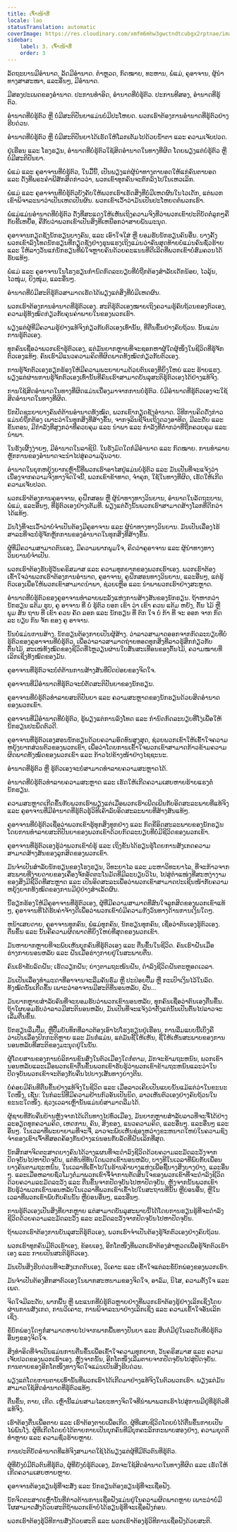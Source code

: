 ```yaml
---
title: ເຈົ້າໜ້າທີ່
locale: lao
statusTranslation: automatic
coverImage: https://res.cloudinary.com/xmfm6mhw3gwctndtcubgx2rptnae/image/upload/v1740337243/small_cover_educacion_fundamental_a051170f1c.webp
sidebar:
    label: 3. ເຈົ້າໜ້າທີ່
    order: 3
---
```

ລັດຖະບານມີອໍານາດ, ລັດມີອໍານາດ. ຕໍາຫຼວດ, ກົດໝາຍ, ທະຫານ, ພໍ່ແມ່, ຄູອາຈານ, ຜູ້ນໍາທາງສາສະໜາ, ແລະອື່ນໆ, ມີອໍານາດ.

ມີສອງປະເພດຂອງອໍານາດ. ປະການທໍາອິດ, ອໍານາດທີ່ບໍ່ຮູ້ຕົວ. ປະການທີສອງ, ອໍານາດທີ່ຮູ້ຕົວ.

ອໍານາດທີ່ບໍ່ຮູ້ຕົວ ຫຼື ບໍ່ມີສະຕິປັນຍາແມ່ນບໍ່ມີປະໂຫຍດ. ພວກເຮົາຕ້ອງການອໍານາດທີ່ຮູ້ຕົວຢ່າງຮີບດ່ວນ.

ອໍານາດທີ່ບໍ່ຮູ້ຕົວ ຫຼື ບໍ່ມີສະຕິປັນຍາໄດ້ເຮັດໃຫ້ໂລກເຕັມໄປດ້ວຍນໍ້າຕາ ແລະ ຄວາມເຈັບປວດ.

ຢູ່ເຮືອນ ແລະ ໂຮງຮຽນ, ອໍານາດທີ່ບໍ່ຮູ້ຕົວໃຊ້ສິດອໍານາດໃນທາງທີ່ຜິດ ໂດຍພຽງແຕ່ບໍ່ຮູ້ຕົວ ຫຼື ບໍ່ມີສະຕິປັນຍາ.

ພໍ່ແມ່ ແລະ ຄູອາຈານທີ່ບໍ່ຮູ້ຕົວ, ໃນມື້ນີ້, ເປັນພຽງແຕ່ຜູ້ນໍາທາງຕາບອດໃຫ້ແກ່ຄົນຕາບອດ ແລະ ດັ່ງທີ່ພຣະຄໍາພີສັກສິດກ່າວວ່າ, ພວກເຂົາທຸກຄົນຈະຕົກລົງໄປໃນເຫວເລິກ.

ພໍ່ແມ່ ແລະ ຄູອາຈານທີ່ບໍ່ຮູ້ຕົວບັງຄັບໃຫ້ພວກເຮົາເຮັດສິ່ງທີ່ບໍ່ມີເຫດຜົນໃນໄວເດັກ, ແຕ່ພວກເຂົາພິຈາລະນາວ່າເປັນເຫດເປັນຜົນ. ພວກເຂົາເວົ້າວ່າມັນເປັນປະໂຫຍດຕໍ່ພວກເຮົາ.

ພໍ່ແມ່ແມ່ນອໍານາດທີ່ບໍ່ຮູ້ຕົວ ດັ່ງທີ່ສະແດງໃຫ້ເຫັນເຖິງຄວາມຈິງທີ່ວ່າພວກເຂົາປະຕິບັດຕໍ່ລູກໆຄືກັບຂີ້ເຫຍື້ອ, ຄືກັບວ່າພວກເຂົາເປັນສິ່ງທີ່ເຫນືອກວ່າສາຍພັນມະນຸດ.

ຄູອາຈານກຽດຊັງນັກຮຽນບາງຄົນ, ແລະ ເອົາໃຈໃສ່ ຫຼື ຍອມຮັບນັກຮຽນຄົນອື່ນ. ບາງຄັ້ງພວກເຂົາລົງໂທດນັກຮຽນທີ່ກຽດຊັງຢ່າງຮຸນແຮງເຖິງແມ່ນວ່າຄົນສຸດທ້າຍບໍ່ແມ່ນຄົນຊົ່ວຮ້າຍ ແລະ ໃຫ້ລາງວັນແກ່ນັກຮຽນທີ່ພໍໃຈຫຼາຍຄົນດ້ວຍຄະແນນທີ່ດີເລີດທີ່ພວກເຂົາບໍ່ສົມຄວນໄດ້ຮັບແທ້ໆ.

ພໍ່ແມ່ ແລະ ຄູອາຈານໃນໂຮງຮຽນກໍານົດກົດລະບຽບທີ່ບໍ່ຖືກຕ້ອງສໍາລັບເດັກນ້ອຍ, ໄວລຸ້ນ, ໄວໜຸ່ມ, ຍິງໜຸ່ມ, ແລະອື່ນໆ.

ອໍານາດທີ່ບໍ່ມີສະຕິຮູ້ຕົວສາມາດເຮັດໄດ້ພຽງແຕ່ສິ່ງທີ່ບໍ່ມີເຫດຜົນ.

ພວກເຮົາຕ້ອງການອໍານາດທີ່ຮູ້ຕົວເອງ. ສະຕິຮູ້ຕົວເອງໝາຍເຖິງຄວາມຮູ້ຄົບຖ້ວນຂອງຕົວເອງ, ຄວາມຮູ້ທັງໝົດກ່ຽວກັບຄຸນຄ່າພາຍໃນຂອງພວກເຮົາ.

ພຽງແຕ່ຜູ້ທີ່ມີຄວາມຮູ້ຢ່າງແທ້ຈິງກ່ຽວກັບຕົວເອງເທົ່ານັ້ນ, ທີ່ຕື່ນຂຶ້ນຢ່າງຄົບຖ້ວນ. ນັ້ນແມ່ນການຮູ້ຕົວເອງ.

ທຸກຄົນເຊື່ອວ່າພວກເຂົາຮູ້ຕົວເອງ, ແຕ່ມັນຍາກຫຼາຍທີ່ຈະຊອກຫາຜູ້ໃດຜູ້ໜຶ່ງໃນຊີວິດທີ່ຮູ້ຈັກຕົວເອງແທ້ໆ. ຄົນເຮົາມີແນວຄວາມຄິດທີ່ຜິດພາດທັງໝົດກ່ຽວກັບຕົວເອງ.

ການຮູ້ຈັກຕົວເອງຮຽກຮ້ອງໃຫ້ມີຄວາມພະຍາຍາມດ້ວຍຕົນເອງທີ່ຍິ່ງໃຫຍ່ ແລະ ຮ້າຍແຮງ. ພຽງແຕ່ຜ່ານການຮູ້ຈັກຕົວເອງເທົ່ານັ້ນທີ່ຄົນເຮົາສາມາດບັນລຸສະຕິຮູ້ຕົວເອງໄດ້ຢ່າງແທ້ຈິງ.

ການໃຊ້ສິດອໍານາດໃນທາງທີ່ຜິດແມ່ນເນື່ອງມາຈາກການບໍ່ຮູ້ຕົວ. ບໍ່ມີອໍານາດທີ່ຮູ້ຕົວເອງຈະໃຊ້ສິດອໍານາດໃນທາງທີ່ຜິດ.

ນັກປັດຊະຍາບາງຄົນຕໍ່ຕ້ານອໍານາດທັງໝົດ, ພວກເຂົາກຽດຊັງອໍານາດ. ວິທີການຄິດດັ່ງກ່າວແມ່ນບໍ່ຖືກຕ້ອງ ເພາະວ່າໃນທຸກສິ່ງທີ່ສ້າງຂຶ້ນ, ຈາກຈຸລິນຊີຈົນເຖິງດວງອາທິດ, ມີລະດັບ ແລະ ຂັ້ນຕອນ, ມີກໍາລັງທີ່ສູງກວ່າທີ່ຄວບຄຸມ ແລະ ນໍາພາ ແລະ ກໍາລັງທີ່ຕ່ໍາກວ່າທີ່ຖືກຄວບຄຸມ ແລະ ນໍາພາ.

ໃນຮັງເຜິ້ງງ່າຍໆ, ມີອໍານາດໃນລາຊິນີ. ໃນຮັງມົດໃດກໍ່ມີອໍານາດ ແລະ ກົດໝາຍ. ການທໍາລາຍຫຼັກການຂອງອໍານາດຈະນໍາໄປສູ່ຄວາມວຸ້ນວາຍ.

ອໍານາດໃນຍຸກຫຍຸ້ງຍາກເຫຼົ່ານີ້ທີ່ພວກເຮົາອາໄສຢູ່ແມ່ນບໍ່ຮູ້ຕົວ ແລະ ມັນເປັນທີ່ຈະແຈ້ງວ່າເນື່ອງຈາກຄວາມຈິງທາງຈິດໃຈນີ້, ພວກເຂົາຂ້າທາດ, ຈໍາຄຸກ, ໃຊ້ໃນທາງທີ່ຜິດ, ເຮັດໃຫ້ເກີດຄວາມເຈັບປວດ.

ພວກເຮົາຕ້ອງການຄູອາຈານ, ຄູຝຶກສອນ ຫຼື ຜູ້ນໍາທາງທາງວິນຍານ, ອໍານາດໃນລັດຖະບານ, ພໍ່ແມ່, ແລະອື່ນໆ, ທີ່ຮູ້ຕົວເອງຢ່າງເຕັມທີ່. ພຽງແຕ່ດັ່ງນັ້ນພວກເຮົາສາມາດສ້າງໂລກທີ່ດີກວ່າໄດ້ແທ້ໆ.

ມັນໂງ່ທີ່ຈະເວົ້າວ່າບໍ່ຈໍາເປັນຕ້ອງມີຄູອາຈານ ແລະ ຜູ້ນໍາທາງທາງວິນຍານ. ມັນເປັນເລື່ອງໄຮ້ສາລະທີ່ຈະບໍ່ຮູ້ຈັກຫຼັກການຂອງອໍານາດໃນທຸກສິ່ງທີ່ສ້າງຂຶ້ນ.

ຜູ້ທີ່ມີຄວາມສາມາດຕົນເອງ, ມີຄວາມພາກພູມໃຈ, ຄິດວ່າຄູອາຈານ ແລະ ຜູ້ນໍາທາງທາງວິນຍານບໍ່ຈໍາເປັນ.

ພວກເຮົາຕ້ອງຮັບຮູ້ວັນຄຣິສມາສ ແລະ ຄວາມທຸກຍາກຂອງພວກເຮົາເອງ. ພວກເຮົາຕ້ອງເຂົ້າໃຈວ່າພວກເຮົາຕ້ອງການອໍານາດ, ຄູອາຈານ, ຄູຝຶກສອນທາງວິນຍານ, ແລະອື່ນໆ, ແຕ່ຮູ້ຕົວເອງເພື່ອໃຫ້ພວກເຂົາສາມາດນໍາພາ, ຊ່ວຍເຫຼືອ ແລະ ນໍາພາພວກເຮົາຢ່າງສະຫຼາດ.

ອໍານາດທີ່ບໍ່ຮູ້ຕົວຂອງຄູອາຈານທໍາລາຍພະລັງແຫ່ງການສ້າງສັນຂອງນັກຮຽນ. ຖ້າຫາກວ່າ ນັກຮຽນ ແຕ້ມ ຮູບ, ຄູ ອາຈານ ທີ່ ບໍ່ ຮູ້ຕົວ ບອກ ເຂົາ ວ່າ ເຂົາ ຄວນ ແຕ້ມ ຫຍັງ, ຕົ້ນ ໄມ້ ຫຼື ພູມ ສັນ ຖານ ທີ່ ເຂົາ ຄວນ ຄັດ ລອກ ແລະ ນັກຮຽນ ທີ່ ຕົກ ໃຈ ບໍ່ ກ້າ ທີ່ ຈະ ອອກ ຈາກ ກົດ ລະ ບຽບ ກົນ ຈັກ ຂອງ ຄູ ອາຈານ.

ນັ້ນບໍ່ແມ່ນການສ້າງ. ນັກຮຽນຕ້ອງກາຍເປັນຜູ້ສ້າງ. ວ່າລາວສາມາດອອກຈາກກົດລະບຽບທີ່ບໍ່ຮູ້ຕົວຂອງຄູອາຈານທີ່ບໍ່ຮູ້ຕົວ, ເພື່ອວ່າລາວສາມາດຖ່າຍທອດທຸກສິ່ງທີ່ລາວຮູ້ສຶກກ່ຽວກັບຕົ້ນໄມ້, ສະເໜ່ທັງໝົດຂອງຊີວິດທີ່ໄຫຼວຽນຜ່ານໃບສັ່ນສະເທືອນຂອງຕົ້ນໄມ້, ຄວາມໝາຍທີ່ເລິກເຊິ່ງທັງໝົດຂອງມັນ.

ຄູອາຈານທີ່ຮູ້ຕົວຈະບໍ່ຕໍ່ຕ້ານການສ້າງສັນທີ່ປົດປ່ອຍຂອງຈິດໃຈ.

ຄູອາຈານທີ່ມີອໍານາດທີ່ຮູ້ຕົວຈະບໍ່ຕັດສະຕິປັນຍາຂອງນັກຮຽນ.

ຄູອາຈານທີ່ບໍ່ຮູ້ຕົວທໍາລາຍສະຕິປັນຍາ ແລະ ຄວາມສະຫຼາດຂອງນັກຮຽນດ້ວຍສິດອໍານາດຂອງພວກເຂົາ.

ຄູອາຈານທີ່ມີອໍານາດທີ່ບໍ່ຮູ້ຕົວ, ຮູ້ພຽງແຕ່ການລົງໂທດ ແລະ ກໍານົດກົດລະບຽບທີ່ໂງ່ເພື່ອໃຫ້ນັກຮຽນປະພຶດຕົວດີ.

ຄູອາຈານທີ່ຮູ້ຕົວເອງສອນນັກຮຽນດ້ວຍຄວາມອົດທົນສູງສຸດ, ຊ່ວຍພວກເຂົາໃຫ້ເຂົ້າໃຈຄວາມຫຍຸ້ງຍາກສ່ວນຕົວຂອງພວກເຂົາ, ເພື່ອວ່າໂດຍການເຂົ້າໃຈພວກເຂົາສາມາດກ້າວຂ້າມຄວາມຜິດພາດທັງໝົດຂອງພວກເຂົາ ແລະ ກ້າວໄປຂ້າງໜ້າຢ່າງໄຊຊະນະ.

ອໍານາດທີ່ຮູ້ຕົວ ຫຼື ຮູ້ຕົວເອງຈະບໍ່ສາມາດທໍາລາຍຄວາມສະຫຼາດໄດ້.

ອໍານາດທີ່ບໍ່ຮູ້ຕົວທໍາລາຍຄວາມສະຫຼາດ ແລະ ເຮັດໃຫ້ເກີດຄວາມເສຍຫາຍຮ້າຍແຮງຕໍ່ນັກຮຽນ.

ຄວາມສະຫຼາດເກີດຂຶ້ນກັບພວກເຮົາພຽງແຕ່ເມື່ອພວກເຮົາເພີດເພີນກັບອິດສະລະພາບທີ່ແທ້ຈິງ ແລະ ຄູອາຈານທີ່ມີອໍານາດທີ່ຮູ້ຕົວຮູ້ວິທີເຄົາລົບອິດສະລະພາບທີ່ສ້າງສັນແທ້ໆ.

ຄູອາຈານທີ່ບໍ່ຮູ້ຕົວເຊື່ອວ່າພວກເຂົາຮູ້ທຸກສິ່ງທຸກຢ່າງ ແລະ ກົດຂີ່ອິດສະລະພາບຂອງນັກຮຽນໂດຍການທໍາລາຍສະຕິປັນຍາຂອງພວກເຂົາດ້ວຍກົດລະບຽບທີ່ບໍ່ມີຊີວິດຂອງພວກເຂົາ.

ຄູອາຈານທີ່ຮູ້ຕົວເອງຮູ້ວ່າພວກເຂົາບໍ່ຮູ້ ແລະ ເຖິງຂັ້ນໄດ້ຮຽນຮູ້ໂດຍການສັງເກດຄວາມສາມາດສ້າງສັນຂອງລູກສິດຂອງພວກເຂົາ.

ມັນຈໍາເປັນສໍາລັບນັກຮຽນຂອງໂຮງຮຽນ, ວິທະຍາໄລ ແລະ ມະຫາວິທະຍາໄລ, ທີ່ຈະກ້າວຈາກສະພາບທີ່ງ່າຍດາຍຂອງເຄື່ອງຈັກອັດຕະໂນມັດທີ່ມີລະບຽບວິໄນ, ໄປສູ່ຕໍາແໜ່ງທີ່ສະຫງ່າງາມຂອງສິ່ງມີຊີວິດທີ່ສະຫຼາດ ແລະ ເປັນອິດສະລະເພື່ອວ່າພວກເຂົາສາມາດປະເຊີນໜ້າກັບຄວາມຫຍຸ້ງຍາກທັງໝົດຂອງການມີຢູ່ຢ່າງສໍາເລັດຜົນ.

ນີ້ຮຽກຮ້ອງໃຫ້ມີຄູອາຈານທີ່ຮູ້ຕົວເອງ, ຜູ້ທີ່ມີຄວາມສາມາດທີ່ສົນໃຈລູກສິດຂອງພວກເຂົາແທ້ໆ, ຄູອາຈານທີ່ໄດ້ຮັບຄ່າຈ້າງດີເພື່ອວ່າພວກເຂົາບໍ່ມີຄວາມກັງວົນທາງດ້ານການເງິນໃດໆ.

ຫນ້າເສຍດາຍ, ຄູອາຈານທຸກຄົນ, ພໍ່ແມ່ທຸກຄົນ, ນັກຮຽນທຸກຄົນ, ເຊື່ອວ່າຕົນເອງຮູ້ຕົວເອງ. ຕື່ນ​ຂຶ້ນ ແລະ ນັ້ນ​ຄື​ຄວາມ​ຜິດ​ພາດ​ທີ່​ຍິ່ງ​ໃຫຍ່​ທີ່​ສຸດ​ຂອງ​ພວກ​ເຂົາ.

ມັນຫາຍາກຫຼາຍທີ່ຈະພົບເຫັນບຸກຄົນທີ່ຮູ້ຕົວເອງ ແລະ ຕື່ນຂຶ້ນໃນຊີວິດ. ຄົນເຮົາຝັນເມື່ອຮ່າງກາຍນອນຫລັບ ແລະ ຝັນເມື່ອຮ່າງກາຍຢູ່ໃນສະພາບຕື່ນ.

ຄົນເຮົາຂັບລົດຝັນ; ເຮັດວຽກຝັນ; ຍ່າງຕາມຖະໜົນຝັນ, ດໍາລົງຊີວິດຝັນຕະຫຼອດເວລາ.

ມັນເປັນເລື່ອງທໍາມະດາທີ່ອາຈານຈະລືມຄັນຮົ່ມ ຫຼື ປະປ່ອຍປື້ມ ຫຼື ກະເປົາເງິນໄວ້ໃນລົດ. ທັງໝົດນັ້ນເກີດຂຶ້ນ ເພາະວ່າອາຈານມີສະຕິທີ່ນອນຫລັບ, ຝັນ...

ມັນຍາກຫຼາຍສໍາລັບຄົນທີ່ຈະຍອມຮັບວ່າພວກເຂົານອນຫລັບ, ທຸກຄົນເຊື່ອວ່າຕົນເອງຕື່ນຂຶ້ນ. ຖ້າໃຜຍອມຮັບວ່າລາວມີສະຕິນອນຫລັບ, ມັນເປັນທີ່ຈະແຈ້ງວ່າຕັ້ງແຕ່ນັ້ນເປັນຕົ້ນໄປລາວຈະເລີ່ມຕື່ນຂຶ້ນ.

ນັກຮຽນລືມປື້ມ, ຫຼືປື້ມບັນທຶກທີ່ລາວຕ້ອງເອົາໄປໂຮງຮຽນຢູ່ເຮືອນ, ການລືມແບບນີ້ເບິ່ງຄືວ່າເປັນເລື່ອງປົກກະຕິຫຼາຍ ແລະ ມັນກໍ່ແມ່ນ, ແຕ່ມັນຊີ້ໃຫ້ເຫັນ, ຊີ້ໃຫ້ເຫັນສະພາບຂອງການນອນຫລັບທີ່ສະຕິຂອງມະນຸດຢູ່ໃນນັ້ນ.

ຜູ້ໂດຍສານຂອງການບໍລິການຂົນສົ່ງໃນຕົວເມືອງໃດກໍ່ຕາມ, ມັກຈະຂ້າມຖະຫນົນ, ພວກເຂົານອນຫລັບແລະເມື່ອພວກເຂົາຕື່ນຂຶ້ນພວກເຂົາຮັບຮູ້ວ່າພວກເຂົາຂ້າມຖະຫນົນແລະວ່າໃນປັດຈຸບັນພວກເຂົາຈະຕ້ອງກັບຄືນໄປບາງເສັ້ນທາງຍ່າງຕີນ.

ບໍ່ຄ່ອຍມີຄົນທີ່ຕື່ນຂຶ້ນຢ່າງແທ້ຈິງໃນຊີວິດ ແລະ ເມື່ອລາວເຄີຍເປັນແບບນັ້ນແມ້ແຕ່ວ່າໃນຂະນະໃດໜຶ່ງ, ເຊັ່ນ: ໃນກໍລະນີທີ່ມີຄວາມຢ້ານກົວອັນເປັນນິດ, ລາວເຫັນຕົວເອງຢ່າງຄົບຖ້ວນໃນຂະນະໃດໜຶ່ງ. ຊ່ວງເວລາເຫຼົ່ານັ້ນແມ່ນບໍ່ສາມາດລືມໄດ້.

ຜູ້ຊາຍທີ່ກັບຄືນບ້ານຫຼັງຈາກໄດ້ເດີນທາງໄປທົ່ວເມືອງ, ມັນຍາກຫຼາຍສໍາລັບລາວທີ່ຈະຈື່ໄດ້ຢ່າງລະອຽດທຸກຄວາມຄິດ, ເຫດການ, ຄົນ, ສິ່ງຂອງ, ແນວຄວາມຄິດ, ແລະອື່ນໆ. ແລະອື່ນໆ ແລະອື່ນໆ. ໃນ​ເວ​ລາ​ທີ່​ພະ​ຍາ​ຍາມ​ທີ່​ຈະ​ຈື່, ລາວ​ຈະ​ພົບ​ເຫັນ​ຊ່ອງ​ຫວ່າງ​ຂະ​ຫນາດ​ໃຫຍ່​ໃນ​ຄວາມ​ຊົງ​ຈໍາ​ຂອງ​ເຂົາ​ເຈົ້າ​ທີ່​ສອດ​ຄ້ອງ​ກັນ​ຢ່າງ​ແນ່​ນອນ​ກັບ​ລັດ​ທີ່​ຝັນ​ເລິກ​ທີ່​ສຸດ.

ນັກສຶກສາຈິດຕະສາດບາງຄົນໄດ້ວາງແຜນທີ່ຈະດໍາລົງຊີວິດດ້ວຍຄວາມລະມັດລະວັງຈາກປັດຈຸບັນໄປຫາປັດຈຸບັນ, ແຕ່ທັນທີທັນໃດພວກເຂົານອນຫລັບ, ບາງທີໃນເວລາທີ່ພົບກັບເພື່ອນບາງຄົນຕາມຖະຫນົນ, ໃນເວລາທີ່ເຂົ້າໄປໃນຮ້ານຄ້າບາງແຫ່ງເພື່ອຊື້ບາງສິ່ງບາງຢ່າງ, ແລະອື່ນໆ. ແລະເມື່ອຫລາຍຊົ່ວໂມງຕໍ່ມາພວກເຂົາຈື່ຈໍາການຕັດສິນໃຈຂອງພວກເຂົາທີ່ຈະດໍາລົງຊີວິດດ້ວຍຄວາມລະມັດລະວັງ ແລະ ຕື່ນຂຶ້ນຈາກປັດຈຸບັນໄປຫາປັດຈຸບັນ, ຫຼັງຈາກນັ້ນພວກເຂົາຮັບຮູ້ວ່າພວກເຂົານອນຫລັບໃນເວລາທີ່ພວກເຂົາເຂົ້າໄປໃນສະຖານທີ່ນັ້ນ ຫຼືບ່ອນອື່ນ, ຫຼືໃນເວລາທີ່ພວກເຂົາພົບກັບຄົນນັ້ນ ຫຼືບ່ອນອື່ນໆ, ແລະອື່ນໆ.

ການຮູ້ຕົວເອງເປັນສິ່ງທີ່ຍາກຫຼາຍ ແຕ່ສາມາດບັນລຸສະພາບນີ້ໄດ້ໂດຍການຮຽນຮູ້ທີ່ຈະດໍາລົງຊີວິດດ້ວຍຄວາມລະມັດລະວັງ ແລະ ລະມັດລະວັງຈາກປັດຈຸບັນໄປຫາປັດຈຸບັນ.

ຖ້າພວກເຮົາຕ້ອງການບັນລຸສະຕິຮູ້ຕົວເອງ, ພວກເຮົາຈໍາເປັນຕ້ອງຮູ້ຈັກຕົວເອງຢ່າງຄົບຖ້ວນ.

ພວກເຮົາທຸກຄົນມີຕົວເຮົາເອງ, ຂ້ອຍເອງ, ອີກໂຕໜຶ່ງທີ່ພວກເຮົາຕ້ອງສຳຫຼວດເພື່ອຮູ້ຈັກຕົວເຮົາເອງ ແລະ ກາຍເປັນສະຕິຮູ້ຕົວເອງ.

ມັນເປັນສິ່ງຮີບດ່ວນທີ່ຈະສັງເກດຕົນເອງ, ວິເຄາະ ແລະ ເຂົ້າໃຈແຕ່ລະຂໍ້ບົກພ່ອງຂອງພວກເຮົາ.

ມັນຈໍາເປັນຕ້ອງສຶກສາຕົວເອງໃນພາກສະຫນາມຂອງຈິດໃຈ, ອາລົມ, ນິໄສ, ຄວາມຕັ້ງໃຈ ແລະ ເພດ.

ຈິດໃຈມີລະດັບ, ພາກພື້ນ ຫຼື ພະແນກທີ່ບໍ່ຮູ້ຕົວຫຼາຍຢ່າງທີ່ພວກເຮົາຕ້ອງຮູ້ຢ່າງເລິກເຊິ່ງໂດຍຜ່ານການສັງເກດ, ການວິເຄາະ, ການພິຈາລະນາຢ່າງເລິກເຊິ່ງ ແລະ ຄວາມເຂົ້າໃຈອັນເລິກເຊິ່ງ.

ຂໍ້ບົກພ່ອງໃດໆກໍ່ສາມາດຫາຍໄປຈາກພາກພື້ນທາງປັນຍາ ແລະ ສືບຕໍ່ມີຢູ່ໃນລະດັບທີ່ບໍ່ຮູ້ຕົວອື່ນໆຂອງຈິດໃຈ.

ສິ່ງທໍາອິດທີ່ຈໍາເປັນແມ່ນການຕື່ນຂຶ້ນເພື່ອເຂົ້າໃຈຄວາມທຸກຍາກ, ວັນຄຣິສມາສ ແລະ ຄວາມເຈັບປວດຂອງພວກເຮົາເອງ. ຫຼັງຈາກນັ້ນ, ອີກໂຕໜຶ່ງເລີ່ມຕາຍຈາກປັດຈຸບັນໄປສູ່ປັດຈຸບັນ. ການຕາຍຂອງອີກໂຕໜຶ່ງທາງຈິດໃຈແມ່ນເປັນສິ່ງຮີບດ່ວນ.

ພຽງແຕ່ໂດຍການຕາຍເທົ່ານັ້ນທີ່ພວກເຮົາໄດ້ເກີດມາຢ່າງແທ້ຈິງໃນຕົວພວກເຮົາ. ພຽງແຕ່ມັນສາມາດໃຊ້ສິດອໍານາດທີ່ຮູ້ຕົວແທ້ໆ.

ຕື່ນຂຶ້ນ, ຕາຍ, ເກີດ. ເຫຼົ່ານີ້ແມ່ນສາມໄລຍະທາງຈິດໃຈທີ່ນໍາພາພວກເຮົາໄປສູ່ການມີຢູ່ທີ່ຮູ້ຕົວທີ່ແທ້ຈິງ.

ເຮົາຕ້ອງຕື່ນເພື່ອຕາຍ ແລະ ເຮົາຕ້ອງຕາຍເພື່ອເກີດ. ຜູ້ທີ່ເສຍຊີວິດໂດຍບໍ່ໄດ້ຕື່ນຂຶ້ນກາຍເປັນໄພ່ພົນໂງ່. ຜູ້ທີ່ເກີດໂດຍບໍ່ໄດ້ຕາຍກາຍເປັນບຸກຄົນທີ່ມີບຸກຄະລິກກະພາບສອງຢ່າງ, ຄວາມຍຸດຕິທໍາຫຼາຍ ແລະ ຄວາມຊົ່ວຮ້າຍຫຼາຍ.

ການປະຕິບັດອໍານາດທີ່ແທ້ຈິງສາມາດໃຊ້ໄດ້ພຽງແຕ່ຜູ້ທີ່ມີຕົວຕົນທີ່ຮູ້ຕົວ.

ຜູ້ທີ່ຍັງບໍ່ມີຕົວຕົນທີ່ຮູ້ຕົວ, ຜູ້ທີ່ຍັງບໍ່ຮູ້ຕົວເອງ, ມັກຈະໃຊ້ສິດອໍານາດໃນທາງທີ່ຜິດ ແລະ ເຮັດໃຫ້ເກີດຄວາມເສຍຫາຍຫຼາຍ.

ຄູອາຈານຕ້ອງຮຽນຮູ້ທີ່ຈະສັ່ງ ແລະ ນັກຮຽນຕ້ອງຮຽນຮູ້ທີ່ຈະເຊື່ອຟັງ.

ນັກຈິດຕະສາດເຫຼົ່ານັ້ນທີ່ກ່າວຕ້ານການເຊື່ອຟັງແມ່ນຢູ່ໃນຄວາມຜິດພາດຫຼາຍ ເພາະວ່າບໍ່ມີໃຜສາມາດສັ່ງດ້ວຍສະຕິຖ້າພວກເຂົາບໍ່ໄດ້ຮຽນຮູ້ທີ່ຈະເຊື່ອຟັງກ່ອນ.

ພວກເຮົາຕ້ອງຮູ້ວິທີການສັ່ງດ້ວຍສະຕິ ແລະ ພວກເຮົາຕ້ອງຮູ້ວິທີການເຊື່ອຟັງດ້ວຍສະຕິ.


